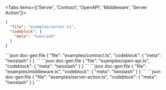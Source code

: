 <Tabs items={['Server', 'Contract', 'OpenAPI', 'Middleware', 'Server Action']}>
<Tab value="Server">
```json doc-gen:file
{
  "file": "examples/server.ts",
  "codeblock": {
    "meta": "twoslash"
  }
}
```
</Tab>

<Tab value="Contract">
```json doc-gen:file
{
  "file": "examples/contract.ts",
  "codeblock": {
    "meta": "twoslash"
  }
}
```
</Tab>

<Tab value="OpenAPI">
```json doc-gen:file
{
  "file": "examples/open-api.ts",
  "codeblock": {
    "meta": "twoslash"
  }
}
```
</Tab>

<Tab value="Middleware">
```json doc-gen:file
{
  "file": "examples/middleware.ts",
  "codeblock": {
    "meta": "twoslash"
  }
}
```
</Tab>

<Tab value="Server Action">
```json doc-gen:file
{
  "file": "examples/server-action.ts",
  "codeblock": {
    "meta": "twoslash"
  }
}
```
</Tab>
</Tabs>
